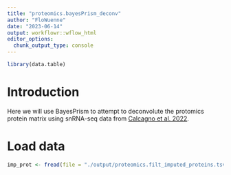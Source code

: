 ```yaml
---
title: "proteomics.bayesPrism_deconv"
author: "FloWuenne"
date: "2023-06-14"
output: workflowr::wflow_html
editor_options:
  chunk_output_type: console
---
```


```r
library(data.table)
```


# Introduction

Here we will use BayesPrism to attempt to deconvolute the protomics protein matrix using snRNA-seq data from [Calcagno et al. 2022](https://www.nature.com/articles/s44161-022-00160-3).

# Load data 

```r
imp_prot <- fread(file = "./output/proteomics.filt_imputed_proteins.tsv")
```

